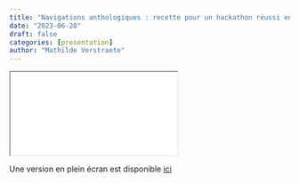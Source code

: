 ```yaml
---
title: "Navigations anthologiques : recette pour un hackathon réussi en digital classics"
date: "2023-06-28"
draft: false
categories: [presentation]
author: "Mathilde Verstraete"
---
```




```{=html}

<iframe src="presentations/tmp-navigations-anthologiques.html"></iframe>
```



Une version en plein écran est disponible [ici](presentations/tmp-navigations-anthologiques.html){target="_blank"}